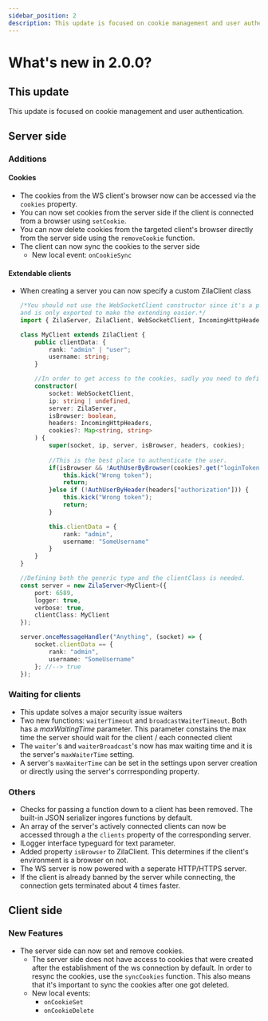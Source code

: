 ```yaml
---
sidebar_position: 2
description: This update is focused on cookie management and user authentication. 
---
```


# What's new in 2.0.0?

## This update

This update is focused on cookie management and user authentication.

## Server side

### Additions

#### Cookies

- The cookies from the WS client's browser now can be accessed via the `cookies` property.
- You can now set cookies from the server side if the client is connected from a browser using `setCookie`.
- You can now delete cookies from the targeted client's browser directly from the server side using the `removeCookie` function.
- The client can now sync the cookies to the server side
  - New local event: `onCookieSync`

#### Extendable clients

- When creating a server you can now specify a custom ZilaClient class

  ```ts
  /*You should not use the WebSocketClient constructor since it's a part of the `ws` npm package,
  and is only exported to make the extending easier.*/
  import { ZilaServer, ZilaClient, WebSocketClient, IncomingHttpHeaders } from "zilaws-server";

  class MyClient extends ZilaClient {
      public clientData: {
          rank: "admin" | "user";
          username: string;
      }

      //In order to get access to the cookies, sadly you need to define the constructor by hand.
      constructor(
          socket: WebSocketClient,
          ip: string | undefined,
          server: ZilaServer,
          isBrowser: boolean,
          headers: IncomingHttpHeaders,
          cookies?: Map<string, string>
      ) {
          super(socket, ip, server, isBrowser, headers, cookies);
          
          //This is the best place to authenticate the user.
          if(isBrowser && !AuthUserByBrowser(cookies?.get("loginToken"))) {
              this.kick("Wrong token");
              return;
          }else if (!AuthUserByHeader(headers["authorization"])) {
              this.kick("Wrong token");
              return;
          }

          this.clientData = {
              rank: "admin",
              username: "SomeUsername"
          }
      }
  }

  //Defining both the generic type and the clientClass is needed.
  const server = new ZilaServer<MyClient>({
      port: 6589,
      logger: true,
      verbose: true,
      clientClass: MyClient
  });

  server.onceMessageHandler("Anything", (socket) => {
      socket.clientData == {
          rank: "admin",
          username: "SomeUsername"
      }; //--> true
  });
  ```

### Waiting for clients

- This update solves a major security issue waiters
- Two new functions: `waiterTimeout` and `broadcastWaiterTimeout`. Both has a *maxWaitingTime* parameter. This parameter constains the max time the server should wait for the client / each connected client
- The `waiter`'s and `waiterBroadcast`'s now has max waiting time and it is the server's `maxWaiterTime` setting.
- A server's `maxWaiterTime` can be set in the settings upon server creation or directly using the server's corrresponding property.

### Others

- Checks for passing a function down to a client has been removed. The built-in JSON serializer ingores functions by default.
- An array of the server's actively connected clients can now be accessed through a the `clients` property of the corresponding server.
- ILogger interface typeguard for text parameter.
- Added property `isBrowser` to ZilaClient. This determines if the client's environment is a browser on not.
- The WS server is now powered with a seperate HTTP/HTTPS server.
- If the client is already banned by the server while connecting, the connection gets terminated about 4 times faster.

## Client side

### New Features

- The server side can now set and remove cookies.
  - The server side does not have access to cookies that were created after the establishment of the ws connection by default. In order to resync the cookies, use the `syncCookies` function. This also means that it's important to sync the cookies after one got deleted.
  - New local events:
    - `onCookieSet`
    - `onCookieDelete`